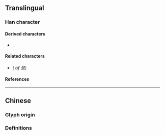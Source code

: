 {{also|壘|塁}}
{{character info/new}}
==Translingual==
{{Han simplified forms|壘|塁|垒}}

===Han character===
{{Han char|rn=32|rad=土|as=06|sn=9|four=23104|canj=IIIG|ids=⿱厽土}}

====Derived characters====
* {{l|mul|[[𣸫]], [[𡓸]]}}

====Related characters====
* {{l|mul|[[壘]]}} ''({{w|Traditional Chinese|Traditional form}} of 垒)''

====References====
{{Han ref|kx=0227.390|dkj=05039|dj=0463.240|hdz=10442.130|uh=5792}}

----

==Chinese==

===Glyph origin===
{{Han etym}}

===Definitions===
{{zh-see|壘}}